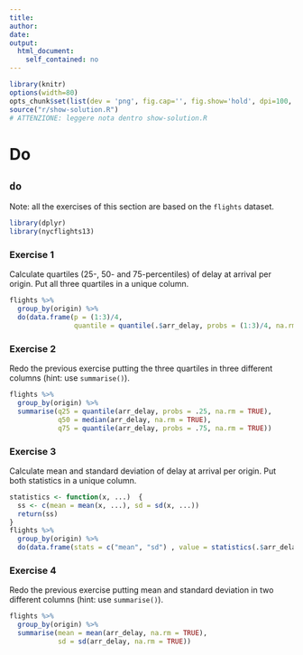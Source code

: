 ```yaml
---
title: 
author:
date: 
output:
  html_document:
    self_contained: no
---
```


```r
library(knitr) 
options(width=80)
opts_chunk$set(list(dev = 'png', fig.cap='', fig.show='hold', dpi=100, fig.width=7, fig.height=7, fig.pos='H!'))#, fig.path="figures/lm-"))
source("r/show-solution.R")
# ATTENZIONE: leggere nota dentro show-solution.R
```

Do
================================

## `do`
Note: all the exercises of this section are based on the `flights` dataset.

```r
library(dplyr)
library(nycflights13)
```


### Exercise 1
Calculate quartiles (25-, 50- and 75-percentiles) of delay at arrival per origin. Put all three quartiles in a unique column.

```r
flights %>%
  group_by(origin) %>%
  do(data.frame(p = (1:3)/4,
                quantile = quantile(.$arr_delay, probs = (1:3)/4, na.rm = TRUE)))
```


### Exercise 2
Redo the previous exercise putting the three quartiles in three different columns (hint: use `summarise()`).

```r
flights %>%
  group_by(origin) %>%
  summarise(q25 = quantile(arr_delay, probs = .25, na.rm = TRUE),
            q50 = median(arr_delay, na.rm = TRUE),
            q75 = quantile(arr_delay, probs = .75, na.rm = TRUE))
```


### Exercise 3
Calculate mean and standard deviation of delay at arrival per origin. Put both statistics in a unique column.

```r
statistics <- function(x, ...)  {
  ss <- c(mean = mean(x, ...), sd = sd(x, ...))
  return(ss)
}
flights %>%
  group_by(origin) %>%
  do(data.frame(stats = c("mean", "sd") , value = statistics(.$arr_delay, na.rm = TRUE)))
```


### Exercise 4
Redo the previous exercise putting mean and standard deviation in two different columns (hint: use `summarise()`).

```r
flights %>%
  group_by(origin) %>%
  summarise(mean = mean(arr_delay, na.rm = TRUE),
            sd = sd(arr_delay, na.rm = TRUE))
```


